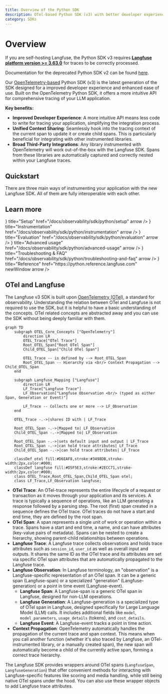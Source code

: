 ```yaml
---
title: Overview of the Python SDK
description: OTel-based Python SDK (v3) with better developer experience and third-party integrations.
category: SDKs
---
```


# Overview

<Callout type="info">

If you are self-hosting Langfuse, the Python SDK v3 requires [**Langfuse platform version >= 3.63.0**](https://github.com/langfuse/langfuse/releases/tag/v3.63.0) for traces to be correctly processed.

Documentation for the deprecated Python SDK v2 can be found [here](/docs/observability/sdk/python/v2).

</Callout>

Our [OpenTelemetry-based](https://opentelemetry.io/) Python SDK (v3) is the latest generation of the SDK designed for a improved developer experience and enhanced ease of use. Built on the OpenTelemetry Python SDK, it offers a more intuitive API for comprehensive tracing of your LLM application.

**Key benefits:**

- **Improved Developer Experience**: A more intuitive API means less code to write for tracing your application, simplifying the integration process.
- **Unified Context Sharing**: Seamlessly hook into the tracing context of the current span to update it or create child spans. This is particularly beneficial for integrating with other instrumented libraries.
- **Broad Third-Party Integrations**: Any library instrumented with OpenTelemetry will work out-of-the-box with the Langfuse SDK. Spans from these libraries are automatically captured and correctly nested within your Langfuse traces.

## Quickstart

There are three main ways of instrumenting your application with the new Langfuse SDK. All of them are fully interoperable with each other.


<GetStartedPythonSdk/>

## Learn more


<Cards num={2}>
    <Card
        icon={<Rocket size="24" />}
        title="Setup"
        href="/docs/observability/sdk/python/setup"
        arrow
    />
    <Card
        icon={<Plug size="24" />}
        title="Instrumentation"
        href="/docs/observability/sdk/python/instrumentation"
        arrow
    />
    <Card
        icon={<Beaker size="24" />}
        title="Evaluation"
        href="/docs/observability/sdk/python/evaluation"
        arrow
    />
    <Card
        icon={<Settings size="24" />}
        title="Advanced usage"
        href="/docs/observability/sdk/python/advanced-usage"
        arrow
    />
    <Card
        icon={<LifeBuoy size="24" />}
        title="Troubleshooting & FAQ"
        href="/docs/observability/sdk/python/troubleshooting-and-faq"
        arrow
    />
    <Card
        icon={<BookOpen size="24" />}
        title="Reference"
        href="https://python.reference.langfuse.com"
        newWindow
        arrow
    />
</Cards>

## OTel and Langfuse

The Langfuse v3 SDK is built upon [OpenTelemetry (OTel)](https://opentelemetry.io/), a standard for observability. Understanding the relation between OTel and Langfuse is not required to use the SDK, but it is helpful to have a basic understanding of the concepts. OTel related concepts are abstracted away and you can use the SDK without being deeply familiar with them.

```mermaid
graph TD
    subgraph OTEL_Core_Concepts ["OpenTelemetry"]
        direction LR
        OTEL_Trace["OTel Trace"]
        Root_OTEL_Span["Root OTel Span"]
        Child_OTEL_Span["Child OTel Span"]

        OTEL_Trace -- is defined by --> Root_OTEL_Span
        Root_OTEL_Span -- Hierarchy via <br/> Context Propagation --> Child_OTEL_Span
    end

    subgraph Langfuse_Mapping ["Langfuse"]
        direction LR
        LF_Trace["Langfuse Trace"]
        LF_Observation["Langfuse Observation <br/> (typed as either Span, Generation or Event)"]

        LF_Trace -- Collects one or more --> LF_Observation
    end

    OTEL_Trace -.->|shares ID with | LF_Trace

    Root_OTEL_Span -.->|Mapped to| LF_Observation
    Child_OTEL_Span -.->|Mapped to| LF_Observation

    Root_OTEL_Span -.->|sets default input and output | LF_Trace
    Root_OTEL_Span -.->|can hold trace attributes| LF_Trace
    Child_OTEL_Span -.->|can hold trace attributes| LF_Trace

    classDef otel fill:#D6EAF8,stroke:#3498DB,stroke-width:2px,color:#000;
    classDef langfuse fill:#D5F5E3,stroke:#2ECC71,stroke-width:2px,color:#000;
    class OTEL_Trace,Root_OTEL_Span,Child_OTEL_Span otel;
    class LF_Trace,LF_Observation langfuse;
```

- **OTel Trace**: An OTel-trace represents the entire lifecycle of a request or transaction as it moves through your application and its services. A trace is typically a sequence of operations, like an LLM generating a response followed by a parsing step. The root (first) span created in a sequence defines the OTel trace. OTel traces do not have a start and end time, they are defined by the root span.
- **OTel Span**: A span represents a single unit of work or operation within a trace. Spans have a start and end time, a name, and can have attributes (key-value pairs of metadata). Spans can be nested to create a hierarchy, showing parent-child relationships between operations.
- **Langfuse Trace**: A Langfuse trace collects observations and holds trace attributes such as `session_id`, `user_id` as well as overall input and outputs. It shares the same ID as the OTel trace and its attributes are set via specific OTel span attributes that are automatically propagated to the Langfuse trace.
- **Langfuse Observation**: In Langfuse terminology, an "observation" is a Langfuse-specific representation of an OTel span. It can be a generic span (Langfuse-span) or a specialized "generation" (Langfuse-generation) or a point in time event (Langfuse-event).
  - **Langfuse Span**: A Langfuse-span is a generic OTel span in Langfuse, designed for non-LLM operations.
  - **Langfuse Generation**: A Langfuse-generation is a specialized type of OTel span in Langfuse, designed specifically for Large Language Model (LLM) calls. It includes additional fields like `model`, `model_parameters`, `usage_details` (tokens), and `cost_details`.
  - **Langfuse Event**: A Langfuse-event tracks a point in time action.
- **Context Propagation**: OpenTelemetry automatically handles the propagation of the current trace and span context. This means when you call another function (whether it's also traced by Langfuse, an OTel-instrumented library, or a manually created span), the new span will automatically become a child of the currently active span, forming a correct trace hierarchy.

The Langfuse SDK provides wrappers around OTel spans (`LangfuseSpan`, `LangfuseGeneration`) that offer convenient methods for interacting with Langfuse-specific features like scoring and media handling, while still being native OTel spans under the hood. You can also use these wrapper objects to add Langfuse trace attributes.

